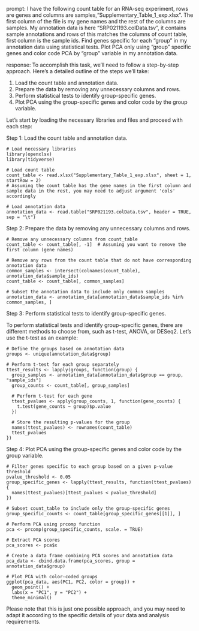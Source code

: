prompt:
I have the following count table for an RNA-seq experiment, rows are genes and columns are samples,"Supplementary_Table_1_exp.xlsx". The first column of the file is my gene names and the rest of the columns are samples. My annotation data is here "SRP021193.colData.tsv", it contains sample annotations and rows of this matches the columns of count table, first column is the sample ids. Find genes specific for each "group" in my annotation data  using statistical tests. Plot PCA only using "group" specific genes and color code PCA by "group" variable in my annotation data.

response:
To accomplish this task, we'll need to follow a step-by-step approach. Here's a detailed outline of the steps we'll take:

1. Load the count table and annotation data.
2. Prepare the data by removing any unnecessary columns and rows.
3. Perform statistical tests to identify group-specific genes.
4. Plot PCA using the group-specific genes and color code by the group variable.

Let's start by loading the necessary libraries and files and proceed with each step:

Step 1: Load the count table and annotation data.

```
# Load necessary libraries
library(openxlsx)
library(tidyverse)

# Load count table
count_table <- read.xlsx("Supplementary_Table_1_exp.xlsx", sheet = 1, startRow = 2)
# Assuming the count table has the gene names in the first column and sample data in the rest, you may need to adjust argument 'cols' accordingly

# Load annotation data
annotation_data <- read.table("SRP021193.colData.tsv", header = TRUE, sep = "\t")
```

Step 2: Prepare the data by removing any unnecessary columns and rows.

```
# Remove any unnecessary columns from count_table
count_table <- count_table[, -1]  # Assuming you want to remove the first column (gene names)

# Remove any rows from the count table that do not have corresponding annotation data
common_samples <- intersect(colnames(count_table), annotation_data$sample_ids)
count_table <- count_table[, common_samples]

# Subset the annotation data to include only common samples
annotation_data <- annotation_data[annotation_data$sample_ids %in% common_samples, ]
```

Step 3: Perform statistical tests to identify group-specific genes.

To perform statistical tests and identify group-specific genes, there are different methods to choose from, such as t-test, ANOVA, or DESeq2. Let's use the t-test as an example:

```
# Define the groups based on annotation data
groups <- unique(annotation_data$group)

# Perform t-test for each group separately
ttest_results <- lapply(groups, function(group) {
  group_samples <- annotation_data[annotation_data$group == group, "sample_ids"]
  group_counts <- count_table[, group_samples]
  
  # Perform t-test for each gene
  ttest_pvalues <- apply(group_counts, 1, function(gene_counts) {
    t.test(gene_counts ~ group)$p.value
  })
  
  # Store the resulting p-values for the group
  names(ttest_pvalues) <- rownames(count_table)
  ttest_pvalues
})
```

Step 4: Plot PCA using the group-specific genes and color code by the group variable.

```
# Filter genes specific to each group based on a given p-value threshold
pvalue_threshold <- 0.05
group_specific_genes <- lapply(ttest_results, function(ttest_pvalues) {
  names(ttest_pvalues)[ttest_pvalues < pvalue_threshold]
})

# Subset count_table to include only the group-specific genes
group_specific_counts <- count_table[group_specific_genes[[1]], ]

# Perform PCA using prcomp function
pca <- prcomp(group_specific_counts, scale. = TRUE)

# Extract PCA scores
pca_scores <- pca$x

# Create a data frame combining PCA scores and annotation data
pca_data <- cbind.data.frame(pca_scores, group = annotation_data$group)

# Plot PCA with color-coded groups
ggplot(pca_data, aes(PC1, PC2, color = group)) +
  geom_point() +
  labs(x = "PC1", y = "PC2") +
  theme_minimal()
```

Please note that this is just one possible approach, and you may need to adapt it according to the specific details of your data and analysis requirements.

